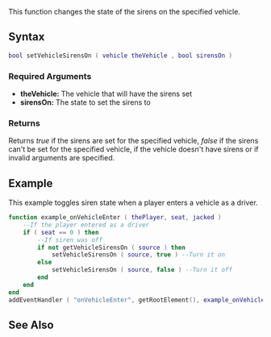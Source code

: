  
{{Server client function}}
This function changes the state of the sirens on the specified vehicle.

==Syntax== 
<syntaxhighlight lang="lua">
bool setVehicleSirensOn ( vehicle theVehicle , bool sirensOn )
</syntaxhighlight> 
{{OOP||[[/vehicle.md|vehicle]]:setSirensOn|sirensOn|getVehicleSirensOn}}
===Required Arguments=== 
*'''theVehicle:''' The vehicle that will have the sirens set
*'''sirensOn:''' The state to set the sirens to

===Returns===
Returns ''true'' if the sirens are set for the specified vehicle, ''false'' if the sirens can't be set for the specified vehicle, if the vehicle doesn't have sirens or if invalid arguments are specified.

==Example== 
<section name="Server" class="server" show="true">
This example toggles siren state when a player enters a vehicle as a driver.
<syntaxhighlight lang="lua">
function example_onVehicleEnter ( thePlayer, seat, jacked )
	--If the player entered as a driver
	if ( seat == 0 ) then
		--If siren was off
		if not getVehicleSirensOn ( source ) then
			setVehicleSirensOn ( source, true ) --Turn it on
		else
			setVehicleSirensOn ( source, false ) --Turn it off
		end
	end
end
addEventHandler ( "onVehicleEnter", getRootElement(), example_onVehicleEnter )
</syntaxhighlight>
</section>

==See Also==
{{Vehicle functions}}